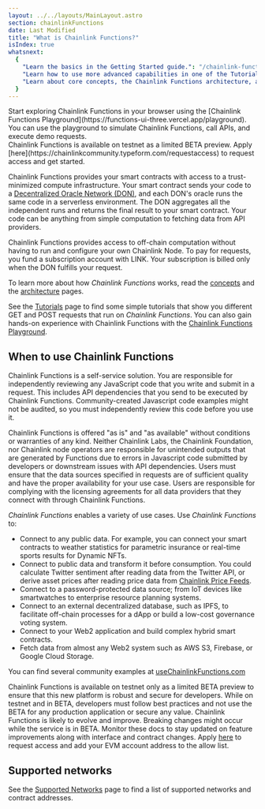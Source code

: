 ```yaml
---
layout: ../../layouts/MainLayout.astro
section: chainlinkFunctions
date: Last Modified
title: "What is Chainlink Functions?"
isIndex: true
whatsnext:
  {
    "Learn the basics in the Getting Started guide.": "/chainlink-functions/getting-started",
    "Learn how to use more advanced capabilities in one of the Tutorials.": "/chainlink-functions/tutorials",
    "Learn about core concepts, the Chainlink Functions architecture, and billing.": "/chainlink-functions/resources",
  }
---
```



<Aside type="note" title="Explore Chainlink Functions Playground">
  Start exploring Chainlink Functions in your browser using the [Chainlink Functions
  Playground](https://functions-ui-three.vercel.app/playground). You can use the playground to simulate Chainlink
  Functions, call APIs, and execute demo requests.
</Aside>

<Aside type="note" title="Get Started">
  Chainlink Functions is available on testnet as a limited BETA preview. Apply
  [here](https://chainlinkcommunity.typeform.com/requestaccess) to request access and get started.
</Aside>

Chainlink Functions provides your smart contracts with access to a trust-minimized compute infrastructure. Your smart contract sends your code to a [Decentralized Oracle Network (DON)](/chainlink-functions/resources/concepts), and each DON's oracle runs the same code in a serverless environment. The DON aggregates all the independent runs and returns the final result to your smart contract.
Your code can be anything from simple computation to fetching data from API providers.

Chainlink Functions provides access to off-chain computation without having to run and configure your own Chainlink Node. To pay for requests, you fund a subscription account with LINK. Your subscription is billed only when the DON fulfills your request.

To learn more about how _Chainlink Functions_ works, read the [concepts](/chainlink-functions/resources/concepts) and the [architecture](/chainlink-functions/resources/architecture) pages.

See the [Tutorials](/chainlink-functions/tutorials) page to find some simple tutorials that show you different GET and POST requests that run on _Chainlink Functions_. You can also gain hands-on experience with Chainlink Functions with the [Chainlink Functions Playground](https://functions-ui-three.vercel.app/playground).

## When to use Chainlink Functions

<Aside type="note">
Chainlink Functions is a self-service solution. You are responsible for independently reviewing any JavaScript code that you write and submit in a request. This includes API dependencies that you send to be executed by Chainlink Functions. Community-created Javascript code examples might not be audited, so you must independently review this code before you use it.

Chainlink Functions is offered "as is" and "as available" without conditions or warranties of any kind. Neither Chainlink Labs, the Chainlink Foundation, nor Chainlink node operators are responsible for unintended outputs that are generated by Functions due to errors in Javascript code submitted by developers or downstream issues with API dependencies. Users must ensure that the data sources specified in requests are of sufficient quality and have the proper availability for your use case. Users are responsible for complying with the licensing agreements for all data providers that they connect with through Chainlink Functions.

</Aside>

_Chainlink Functions_ enables a variety of use cases. Use _Chainlink Functions_ to:

- Connect to any public data. For example, you can connect your smart contracts to weather statistics for parametric insurance or real-time sports results for Dynamic NFTs.
- Connect to public data and transform it before consumption. You could calculate Twitter sentiment after reading data from the Twitter API, or derive asset prices after reading price data from [Chainlink Price Feeds](/data-feeds/price-feeds).
- Connect to a password-protected data source; from IoT devices like smartwatches to enterprise resource planning systems.
- Connect to an external decentralized database, such as IPFS, to facilitate off-chain processes for a dApp or build a low-cost governance voting system.
- Connect to your Web2 application and build complex hybrid smart contracts.
- Fetch data from almost any Web2 system such as AWS S3, Firebase, or Google Cloud Storage.

You can find several community examples at [useChainlinkFunctions.com](https://www.usechainlinkfunctions.com/)

<Aside type="note" title="Testnet BETA Preview">

Chainlink Functions is available on testnet only as a limited BETA preview to ensure that this new platform is robust and secure for developers. While on testnet and in BETA, developers must follow best practices and not use the BETA for any production application or secure any value. Chainlink Functions is likely to evolve and improve. Breaking changes might occur while the service is in BETA. Monitor these docs to stay updated on feature improvements along with interface and contract changes. Apply [here](https://chainlinkcommunity.typeform.com/requestaccess) to request access and add your EVM account address to the allow list.

</Aside>

## Supported networks

See the [Supported Networks](/chainlink-functions/supported-networks) page to find a list of supported networks and contract addresses.
